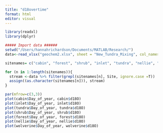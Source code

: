 ```yaml
---
title: "d18overtime"
format: html
editor: visual
---
```


```r
library(readxl)
library(dplyr)
```

```r
##### Import data ######
setwd("/Users/hannahrichardson/Documents/MATLAB/Research/")
data<-read_xlsx("geochem2.xlsx", sheet = "New_Tundra_Mixing", col_names = T)
```

```r
sitenames= c("cabin", "forest", "shrub", "inlet", "tundra", "nellie", "wolverine")
```

```r
for (n in 1:length(sitenames)){
  stream <-data %>% filter(grepl(sitenames[n], Site, ignore.case =T))
  assign((as.character(sitenames[n])), stream)
}
```

```r
par(mfrow=c(3,3))
plot(cabin$Day_of_year, cabin$d18O)
plot(inlet$Day_of_year, inlet$d18O)
plot(tundra$Day_of_year, tundra$d18O)
plot(shrub$Day_of_year, shrub$d18O)
plot(forest$Day_of_year, forest$d18O)
plot(nellie$Day_of_year, nellie$d18O)
plot(wolverine$Day_of_year, wolverine$d18O)
```

